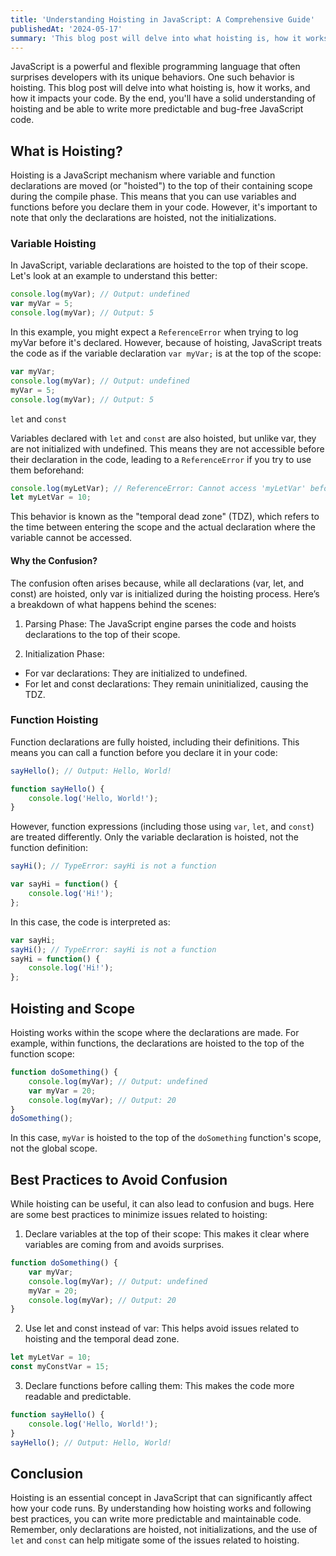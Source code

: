 ```yaml
---
title: 'Understanding Hoisting in JavaScript: A Comprehensive Guide'
publishedAt: '2024-05-17'
summary: 'This blog post will delve into what hoisting is, how it works, and how it impacts your code.'
---
```


JavaScript is a powerful and flexible programming language that often surprises developers with its unique behaviors. One such behavior is hoisting. This blog post will delve into what hoisting is, how it works, and how it impacts your code. By the end, you'll have a solid understanding of hoisting and be able to write more predictable and bug-free JavaScript code.

## What is Hoisting?
Hoisting is a JavaScript mechanism where variable and function declarations are moved (or "hoisted") to the top of their containing scope during the compile phase. This means that you can use variables and functions before you declare them in your code. However, it's important to note that only the declarations are hoisted, not the initializations.

### Variable Hoisting
In JavaScript, variable declarations are hoisted to the top of their scope. Let's look at an example to understand this better:

```js
console.log(myVar); // Output: undefined
var myVar = 5;
console.log(myVar); // Output: 5
```

In this example, you might expect a `ReferenceError` when trying to log myVar before it's declared. However, because of hoisting, JavaScript treats the code as if the variable declaration `var myVar;` is at the top of the scope:

```js
var myVar;
console.log(myVar); // Output: undefined
myVar = 5;
console.log(myVar); // Output: 5
```

`let` and `const`

Variables declared with `let` and `const` are also hoisted, but unlike var, they are not initialized with undefined. This means they are not accessible before their declaration in the code, leading to a `ReferenceError` if you try to use them beforehand:

```js
console.log(myLetVar); // ReferenceError: Cannot access 'myLetVar' before initialization
let myLetVar = 10;
```

This behavior is known as the "temporal dead zone" (TDZ), which refers to the time between entering the scope and the actual declaration where the variable cannot be accessed.

#### Why the Confusion?
The confusion often arises because, while all declarations (var, let, and const) are hoisted, only var is initialized during the hoisting process. Here’s a breakdown of what happens behind the scenes:

1. Parsing Phase: The JavaScript engine parses the code and hoists declarations to the top of their scope.

2. Initialization Phase:
  - For var declarations: They are initialized to undefined.
  - For let and const declarations: They remain uninitialized, causing the TDZ.

### Function Hoisting

Function declarations are fully hoisted, including their definitions. This means you can call a function before you declare it in your code:

```js
sayHello(); // Output: Hello, World!

function sayHello() {
    console.log('Hello, World!');
}
```

However, function expressions (including those using `var`, `let`, and `const`) are treated differently. Only the variable declaration is hoisted, not the function definition:

```js
sayHi(); // TypeError: sayHi is not a function

var sayHi = function() {
    console.log('Hi!');
};
```

In this case, the code is interpreted as:

```js
var sayHi;
sayHi(); // TypeError: sayHi is not a function
sayHi = function() {
    console.log('Hi!');
};
```

## Hoisting and Scope

Hoisting works within the scope where the declarations are made. For example, within functions, the declarations are hoisted to the top of the function scope:

```js
function doSomething() {
    console.log(myVar); // Output: undefined
    var myVar = 20;
    console.log(myVar); // Output: 20
}
doSomething();
```

In this case, `myVar` is hoisted to the top of the `doSomething` function's scope, not the global scope.

## Best Practices to Avoid Confusion

While hoisting can be useful, it can also lead to confusion and bugs. Here are some best practices to minimize issues related to hoisting:

1. Declare variables at the top of their scope: This makes it clear where variables are coming from and avoids surprises.

```js
function doSomething() {
    var myVar;
    console.log(myVar); // Output: undefined
    myVar = 20;
    console.log(myVar); // Output: 20
}
```

2. Use let and const instead of var: This helps avoid issues related to hoisting and the temporal dead zone.

```js
let myLetVar = 10;
const myConstVar = 15;
```

3. Declare functions before calling them: This makes the code more readable and predictable.

```js
function sayHello() {
    console.log('Hello, World!');
}
sayHello(); // Output: Hello, World!
```

## Conclusion
Hoisting is an essential concept in JavaScript that can significantly affect how your code runs. By understanding how hoisting works and following best practices, you can write more predictable and maintainable code. Remember, only declarations are hoisted, not initializations, and the use of `let` and `const` can help mitigate some of the issues related to hoisting.
